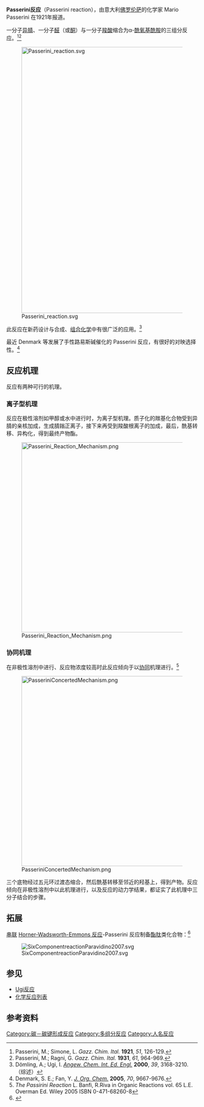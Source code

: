 '''Passerini反应'''（Passerini reaction），由意大利[[佛罗伦萨|佛罗伦萨]]的化学家 Mario Passerini 在1921年报道。

一分子[[异腈|异腈]]、一分子[[醛|醛]]（或[[酮|酮]]）与一分子[[羧酸|羧酸]]缩合为α-[[酰氧基|酰氧基]][[酰胺|酰胺]]的三组分反应。<ref>Passerini, M.; Simone, L. ''Gazz. Chim. Ital.'' '''1921''', ''51'', 126-129.</ref><ref>Passerini, M.; Ragni, G. ''Gazz. Chim. Ital.'' '''1931''', ''61'', 964-969.</ref> 

[[Image:Passerini_reaction.svg|700px]]

此反应在新药设计与合成、[[组合化学|组合化学]]中有很广泛的应用。<ref>Dömling, A.; Ugi, I. ''[[Angew._Chem._Int._Ed._Engl.|Angew. Chem. Int. Ed. Engl.]]'' '''2000''', ''39'', 3168-3210.（综述）</ref>

最近 Denmark 等发展了手性路易斯碱催化的 Passerini 反应，有很好的对映选择性。<ref>Denmark, S. E.; Fan, Y. ''[[J._Org._Chem.|J. Org. Chem.]]'' '''2005''', ''70'', 9667-9676.{{DOI|10.1021/jo050549m}}</ref>

==反应机理==
反应有两种可行的机理。

===离子型机理===
反应在极性溶剂如甲醇或水中进行时，为离子型机理。质子化的羰基化合物受到异腈的亲核加成，生成腈鎓正离子，接下来再受到羧酸根离子的加成，最后，酰基转移、异构化，得到最终产物酯。

[[Image:Passerini_Reaction_Mechanism.png|500px]]

===协同机理===
在非极性溶剂中进行、反应物浓度较高时此反应倾向于以[[协同|协同]]机理进行。<ref>''The Passirini Reaction'' L. Banfi, R.Riva in Organic Reactions vol. 65 L.E. Overman Ed. Wiley 2005 ISBN 0-471-68260-8</ref>

[[Image:PasseriniConcertedMechanism.png|500px]]

三个底物经过五元环过渡态缩合，然后酰基转移至邻近的羟基上，得到产物。反应倾向在非极性溶剂中以此机理进行，以及反应的动力学结果，都证实了此机理中三分子结合的步骤。

==拓展==
[[串联反应|串联]] [[HWE反应|Horner-Wadsworth-Emmons 反应]]-Passerini 反应制备[[酯肽|酯肽]]类化合物：<ref>{{cite journal en|title=A Flexible Six-Component Reaction To Access Constrained Depsipeptides Based on a Dihydropyridinone Core|author=Monica Paravidino, Rachel Scheffelaar, Rob F. Schmitz, Frans J. J. de Kanter, Marinus B. Groen, Eelco Ruijter, and Romano V. A. Orru|journal=[[J._Org._Chem.|J. Org. Chem.]]|year=2007|volume=72|pages=10239–10242|doi=10.1021/jo701978v}}</ref>

[[Image:SixComponentreactionParavidino2007.svg|center]]

==参见==
*[[Ugi反应|Ugi反应]]
*[[化学反应列表|化学反应列表]]

==参考资料==
{{Reflist}}

[[Category:碳－碳键形成反应|Category:碳－碳键形成反应]]
[[Category:多组分反应|Category:多组分反应]]
[[Category:人名反应|Category:人名反应]]